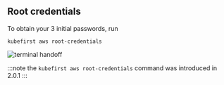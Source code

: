 ## Root credentials

To obtain your 3 initial passwords, run

```shell
kubefirst aws root-credentials
```

![terminal handoff](../../../img/common/kubefirst/root-credentials.png)

:::note the `kubefirst aws root-credentials` command was introduced in 2.0.1
:::
